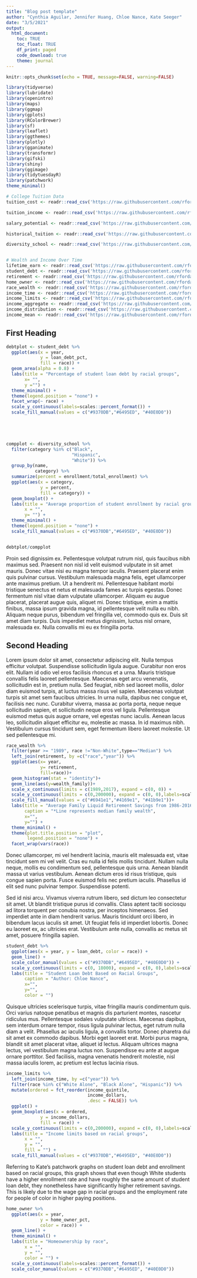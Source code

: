 ```yaml
---
title: "Blog post template"
author: "Cynthia Aguilar, Jennifer Huang, Chloe Nance, Kate Seeger"
date: "3/5/2021"
output: 
  html_document:
    toc: TRUE
    toc_float: TRUE
    df_print: paged
    code_download: true
    theme: journal
---
```


```r
knitr::opts_chunk$set(echo = TRUE, message=FALSE, warning=FALSE)
```

```r
library(tidyverse)    
library(lubridate)    
library(openintro)     
library(maps)          
library(ggmap)         
library(gplots)       
library(RColorBrewer)  
library(sf)            
library(leaflet)       
library(ggthemes)      
library(plotly)        
library(gganimate)    
library(transformr)    
library(gifski)        
library(shiny)         
library(ggimage)
library(tidytuesdayR)
library(patchwork)
theme_minimal()
```

```r
# College Tuition Data
tuition_cost <- readr::read_csv('https://raw.githubusercontent.com/rfordatascience/tidytuesday/master/data/2020/2020-03-10/tuition_cost.csv')

tuition_income <- readr::read_csv('https://raw.githubusercontent.com/rfordatascience/tidytuesday/master/data/2020/2020-03-10/tuition_income.csv') 

salary_potential <- readr::read_csv('https://raw.githubusercontent.com/rfordatascience/tidytuesday/master/data/2020/2020-03-10/salary_potential.csv')

historical_tuition <- readr::read_csv('https://raw.githubusercontent.com/rfordatascience/tidytuesday/master/data/2020/2020-03-10/historical_tuition.csv')

diversity_school <- readr::read_csv('https://raw.githubusercontent.com/rfordatascience/tidytuesday/master/data/2020/2020-03-10/diversity_school.csv')


# Wealth and Income Over Time
lifetime_earn <- readr::read_csv('https://raw.githubusercontent.com/rfordatascience/tidytuesday/master/data/2021/2021-02-09/lifetime_earn.csv')
student_debt <- readr::read_csv('https://raw.githubusercontent.com/rfordatascience/tidytuesday/master/data/2021/2021-02-09/student_debt.csv')
retirement <- readr::read_csv('https://raw.githubusercontent.com/rfordatascience/tidytuesday/master/data/2021/2021-02-09/retirement.csv')
home_owner <- readr::read_csv('https://raw.githubusercontent.com/rfordatascience/tidytuesday/master/data/2021/2021-02-09/home_owner.csv')
race_wealth <- readr::read_csv('https://raw.githubusercontent.com/rfordatascience/tidytuesday/master/data/2021/2021-02-09/race_wealth.csv')
income_time <- readr::read_csv('https://raw.githubusercontent.com/rfordatascience/tidytuesday/master/data/2021/2021-02-09/income_time.csv')
income_limits <- readr::read_csv('https://raw.githubusercontent.com/rfordatascience/tidytuesday/master/data/2021/2021-02-09/income_limits.csv')
income_aggregate <- readr::read_csv('https://raw.githubusercontent.com/rfordatascience/tidytuesday/master/data/2021/2021-02-09/income_aggregate.csv')
income_distribution <- readr::read_csv('https://raw.githubusercontent.com/rfordatascience/tidytuesday/master/data/2021/2021-02-09/income_distribution.csv')
income_mean <- readr::read_csv('https://raw.githubusercontent.com/rfordatascience/tidytuesday/master/data/2021/2021-02-09/income_mean.csv')
```


## First Heading

```r
debtplot <- student_debt %>%
  ggplot(aes(x = year,
             y = loan_debt_pct, 
             fill = race)) + 
  geom_area(alpha = 0.8) +
  labs(title = "Percentage of student loan debt by racial groups",
       x= "",
       y ="") + 
  theme_minimal() +
  theme(legend.position = "none") +
  facet_wrap(~ race) + 
  scale_y_continuous(labels=scales::percent_format()) +
  scale_fill_manual(values = c("#9370DB","#6495ED", "#40E0D0"))

  



compplot <- diversity_school %>%
  filter(category %in% c("Black", 
                         "Hispanic", 
                         "White")) %>%
  group_by(name,
           category) %>%
  summarize(percent = enrollment/total_enrollment) %>%
  ggplot(aes(x = category,
             y = percent, 
             fill = category)) + 
  geom_boxplot() + 
  labs(title = "Average proportion of student enrollment by racial groups",
       x = "",
       y= "") + 
  theme_minimal() +
  theme(legend.position = "none") +
  scale_fill_manual(values = c("#9370DB","#6495ED", "#40E0D0"))


debtplot/compplot
```

Proin sed dignissim ex. Pellentesque volutpat rutrum nisl, quis faucibus nibh maximus sed. Praesent non nisl id velit euismod vulputate in sit amet mauris. Donec vitae nisi eu magna tempor iaculis. Praesent placerat enim quis pulvinar cursus. Vestibulum malesuada magna felis, eget ullamcorper ante maximus pretium. Ut a hendrerit mi. Pellentesque habitant morbi tristique senectus et netus et malesuada fames ac turpis egestas. Donec fermentum nisl vitae diam vulputate ullamcorper. Aliquam eu augue placerat, placerat augue quis, aliquet mi. Donec tristique, enim a mattis finibus, massa ipsum gravida magna, id pellentesque velit nulla eu nibh. Aliquam neque purus, bibendum vel fringilla vel, commodo quis ex. Duis sit amet diam turpis. Duis imperdiet metus dignissim, luctus nisl ornare, malesuada ex. Nulla convallis mi eu ex fringilla porta. 

## Second Heading

Lorem ipsum dolor sit amet, consectetur adipiscing elit. Nulla tempus efficitur volutpat. Suspendisse sollicitudin ligula augue. Curabitur non eros elit. Nullam id odio vel eros facilisis rhoncus et a urna. Mauris tristique convallis felis laoreet pellentesque. Maecenas eget arcu venenatis, sollicitudin est in, pretium nulla. Sed feugiat, nibh sed laoreet mollis, dolor diam euismod turpis, at luctus massa risus vel sapien. Maecenas volutpat turpis sit amet sem faucibus ultricies. In urna nulla, dapibus nec congue et, facilisis nec nunc. Curabitur viverra, massa ac porta porta, neque neque sollicitudin sapien, et sollicitudin neque eros vel ligula. Pellentesque euismod metus quis augue ornare, vel egestas nunc iaculis. Aenean lacus leo, sollicitudin aliquet efficitur eu, molestie ac massa. In id maximus nibh. Vestibulum cursus tincidunt sem, eget fermentum libero laoreet molestie. Ut sed pellentesque mi. 

```r
race_wealth %>%   
  filter(year >= "1989", race !="Non-White",type=="Median") %>% 
  left_join(retirement, by =c("race","year")) %>% 
  ggplot(aes(x= year,
             y= retirement,
             fill=race))+
  geom_histogram(stat = "identity")+
  geom_line(aes(y=wealth_family))+
  scale_x_continuous(limits = c(1989,2017), expand = c(0, 0)) +
  scale_y_continuous(limits = c(0,200000), expand = c(0, 0),labels=scales::dollar_format())+
  scale_fill_manual(values = c("#6941e1","#4169e1", "#41b9e1"))+
  labs(title = "Average Family Liquid Retirement Savings from 1986-2016",
       caption = "*Line represents median family wealth",
       x="",
       y="") +
  theme_minimal() +
  theme(plot.title.position = "plot",
        legend.position = "none") +
  facet_wrap(vars(race))
```

Donec ullamcorper, mi vel hendrerit lacinia, mauris elit malesuada est, vitae tincidunt sem mi vel velit. Cras eu nulla id felis mollis tincidunt. Nullam nulla neque, mollis eu condimentum sed, pellentesque quis urna. Aenean blandit massa ut varius vestibulum. Aenean dictum eros id risus tristique, quis congue sapien porta. Fusce euismod felis nec pretium iaculis. Phasellus id elit sed nunc pulvinar tempor. Suspendisse potenti.

Sed id nisi arcu. Vivamus viverra rutrum libero, sed dictum leo consectetur sit amet. Ut blandit tristique purus id convallis. Class aptent taciti sociosqu ad litora torquent per conubia nostra, per inceptos himenaeos. Sed imperdiet ante in diam hendrerit varius. Mauris tincidunt orci libero, in bibendum lacus iaculis sit amet. Ut feugiat felis id imperdiet lobortis. Donec eu laoreet ex, ac ultricies erat. Vestibulum ante nulla, convallis ac metus sit amet, posuere fringilla sapien. 

```r
student_debt %>% 
  ggplot(aes(x = year, y = loan_debt, color = race)) +
  geom_line() +
  scale_color_manual(values = c("#9370DB","#6495ED", "#40E0D0")) + 
  scale_y_continuous(limits = c(0, 18000), expand = c(0, 0),labels=scales::dollar_format()) + 
  labs(title = "Student Loan Debt Based on Racial Groups",
       caption = "Author: Chloe Nance",
       x="",
       y="",
       color = "")
```
Quisque ultricies scelerisque turpis, vitae fringilla mauris condimentum quis. Orci varius natoque penatibus et magnis dis parturient montes, nascetur ridiculus mus. Pellentesque sodales vulputate ultrices. Maecenas dapibus, sem interdum ornare tempor, risus ligula pulvinar lectus, eget rutrum nulla diam a velit. Phasellus ac iaculis ligula, a convallis tortor. Donec pharetra dui sit amet ex commodo dapibus. Morbi eget laoreet erat. Morbi purus magna, blandit sit amet placerat vitae, aliquet id lectus. Aliquam ultrices magna lectus, vel vestibulum magna luctus non. Suspendisse eu ante at augue ornare porttitor. Sed facilisis, magna venenatis hendrerit molestie, nisl massa iaculis lorem, ac pretium est lectus lacinia risus.


```r
income_limits %>%  
  left_join(income_time, by =c("year")) %>% 
  filter(race %in% c("White Alone", "Black Alone", "Hispanic")) %>% 
  mutate(ordered = fct_reorder(income_quintile,
                               income_dollars,
                               .desc = FALSE)) %>% 
  ggplot() +
  geom_boxplot(aes(x = ordered,
             y = income_dollars,
             fill = race)) + 
  scale_y_continuous(limits = c(0,200000), expand = c(0, 0),labels=scales::dollar_format()) + 
  labs(title = "Income limits based on racial groups",
       x = "",
       y = "",
       fill = "") + 
  scale_fill_manual(values = c("#9370DB","#6495ED", "#40E0D0"))
```



Referring to Kate's patchwork graphs on student loan debt and enrollment based on racial groups, this graph shows that even though White students have a higher enrollment rate and have roughly the same amount of student loan debt, they nonetheless have significantly higher retirement savings. This is likely due to the wage gap in racial groups and the employment rate for people of color in higher paying positions. 



```r
home_owner %>%
  ggplot(aes(x = year,
             y = home_owner_pct,
             color = race)) +
  geom_line() + 
  theme_minimal() + 
  labs(title = "Homeownership by race", 
       x = "",
       y = "",
       color = "") +
  scale_y_continuous(labels=scales::percent_format()) +
  scale_color_manual(values = c("#9370DB","#6495ED", "#40E0D0"))
```

